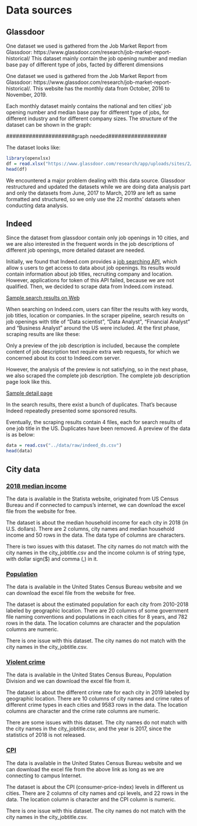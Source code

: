 # Data sources

## Glassdoor
One dataset we used is gathered from the Job Market Report from Glassdoor: https://www.glassdoor.com/research/job-market-report-historical/ This dataset mainly contain the job opening number and median base pay of different type of jobs, facted by different dimensions 

One dataset we used is gathered from the Job Market Report from Glassdoor: https://www.glassdoor.com/research/job-market-report-historical/. This website has the monthly data from October, 2016 to November, 2019. 

Each monthly dataset mainly contains the national and ten cities’ job opening number and median base pay for different type of jobs, for different industry and for different company sizes. The structure of the dataset can be shown in the graph:

#####################graph needed##################

The dataset looks like:

```{r, echo=FALSE}
library(openxlsx)
df = read.xlsx("https://www.glassdoor.com/research/app/uploads/sites/2/2019/12/LPR_data-2019-03.xlsx")
head(df)
```

We encountered a major problem dealing with this data source. Glassdoor restructured and updated the datasets while we are doing data analysis part and only the datasets from June, 2017 to March, 2019 are left as same formatted and structured, so we only use the 22 months’ datasets when conducting data analysis. 


## Indeed

Since the dataset from glassdoor contain only job openings in 10 cities, and we are also interested in the frequent words in the job descriptions of different job openings, more detailed dataset are needed.

Initially, we found that Indeed.com provides a [job searching API](https://opensource.indeedeng.io/api-documentation/docs/job-search/), which allow s users to get access to data about job openings. Its results would contain information about job titles, recruiting company and location. However, applications for token of this API failed, because we are not qualified. Then, we decided to scrape data from Indeed.com instead.

[Sample search results on Web](https://www.indeed.com/jobs?q=data+sceintist&l=New+York%2C+NY)

When searching on Indeed.com, users can filter the results with key words, job titles, location or companies. In the scraper pipeline, search results on job openings with title of "Data scientist", "Data Analyst", "Financial Analyst" and "Business Analyst" around the US were included. At the first phase, scraping results are like these:

Only a preview of the job description is included, because the complete content of job description text require extra web requests, for which we concerned about its cost to Indeed.com server.

However, the analysis of the preview is not satisfying, so in the next phase, we also scraped the complete job description. The complete job description page look like this.

[Sample detail page](https://www.indeed.com/viewjob?cmp=Biz2Credit-Inc.&t=Data+Science+Manager&jk=e7c5dc3b25111e1b&sjdu=QwrRXKrqZ3CNX5W-O9jEveJgZ7DRbh_ySwPONsqRa9Y_P0u65BR9sswVPFKEuwHB-Scyziy6GodSDbmULzuMGw&tk=1drtm5c5ep7ck800&adid=320883392&pub=4a1b367933fd867b19b072952f68dceb&vjs=3)

In the search results, there exist a bunch of duplicates. That's because Indeed repeatedly presented some sponsored results.

Eventually, the scraping results contain 4 files, each for search results of one job title in the US. Duplicates have been removed. A preview of the data is as below:

```{r}
data = read.csv("../data/raw/indeed_ds.csv")
head(data)
```


## City data

### [2018 median income](https://www.statista.com/statistics/205609/median-household-income-in-the-top-20-most-populated-cities-in-the-us)

The data is available in the Statista website, originated from US Census Bureau and if connected to campus’s internet, we can download the excel file from the website for free.

The dataset is about the median household income for each city in 2018 (in U.S. dollars). There are 2 columns, city names and median household income and 50 rows in the data. The data type of columns are characters. 

There is two issues with this dataset. The city names do not match with the city names in the city_jobtitle.csv and the income column is of string type, with dollar sign($) and comma (,) in it. 

### [Population](https://factfinder.census.gov/faces/tableservices/jsf/pages/productview.xhtml?src=bkmk)

The data is available in the United States Census Bureau website and we can download the excel file from the website for free.

The dataset is about the estimated population for each city from 2010-2018 labeled by geographic location. There are 20 columns of some government file naming conventions and populations in each cities for 8 years, and 782 rows in the data. The location columns are character and the population columns are numeric. 

There is one issue with this dataset. The city names do not match with the city names in the city_jobtitle.csv. 

### [Violent crime](https://ucr.fbi.gov/crime-in-the-u.s/2017/crime-in-the-u.s.-2017/tables/table-8/table-8.xls/view)

The data is available in the United States Census Bureau, Population Division and we can download the excel file from it.

The dataset is about the different crime rate for each city in 2019 labeled by geographic location. There are 10 columns of city names and crime rates of different crime types in each cities and 9583 rows in the data. The location columns are character and the crime rate columns are numeric. 

There are some issues with this dataset. The city names do not match with the city names in the city_jobtitle.csv, and the year is 2017, since the statistics of 2018 is not released.

### [CPI](https://www.statista.com/statistics/245014/consumer-price-index-for-selected-us-cities)

The data is available in the United States Census Bureau website and we can download the excel file from the above link as long as we are connecting to campus Internet.

The dataset is about the CPI (consumer-price-index) levels in different us cities. There are 2 columns of city names and cpi levels, and 22 rows in the data. The location column is character and the CPI column is numeric.

There is one issue with this dataset. The city names do not match with the city names in the city_jobtitle.csv. 
